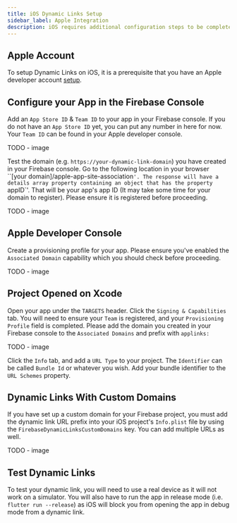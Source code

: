 ```yaml
---
title: iOS Dynamic Links Setup
sidebar_label: Apple Integration
description: iOS requires additional configuration steps to be completed before you can receive dynamic links.
---
```


## Apple Account

To setup Dynamic Links on iOS, it is a prerequisite that you have an Apple developer account [setup](https://developer.apple.com/programs/enroll/).

## Configure your App in the Firebase Console

Add an `App Store ID` & `Team ID` to your app in your Firebase console. If you do not have an `App Store ID` yet, you can put any number in here for now.
Your `Team ID` can be found in your Apple developer console.

TODO - image

Test the domain (e.g. `https://your-dynamic-link-domain`) you have created in your Firebase console. Go to the following location in your browser ``[your domain]/apple-app-site-association`'.
The response will have a details array property containing an object that has the property `appID`'. That will be your app's app ID (It may take some time for
your domain to register). Please ensure it is registered before proceeding.

TODO - image

## Apple Developer Console

Create a provisioning profile for your app. Please ensure you've enabled the `Associated Domain` capability which you should check before proceeding.

TODO - image

## Project Opened on Xcode

Open your app under the `TARGETS` header. Click the `Signing & Capabilities` tab. You will need to ensure your `Team` is registered, and your `Provisioning Profile` field is completed.
Please add the domain you created in your Firebase console to the `Associated Domains` and prefix with `applinks:`

TODO - image

Click the `Info` tab, and add a `URL Type` to your project. The `Identifier` can be called `Bundle Id` or whatever you wish. Add your bundle identifier to the `URL Schemes` property.


## Dynamic Links With Custom Domains

If you have set up a custom domain for your Firebase project, you must add the dynamic link URL prefix into your iOS project's `Info.plist` file by using the `FirebaseDynamicLinksCustomDomains` key.
You can add multiple URLs as well.

TODO - image

## Test Dynamic Links

To test your dynamic link, you will need to use a real device as it will not work on a simulator. You will also have to run the app in release mode (i.e. `flutter run --release`) as iOS will block you from opening
the app in debug mode from a dynamic link.
